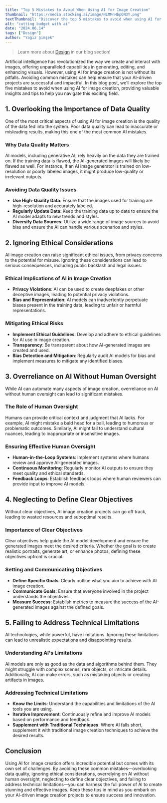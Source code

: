 ```yaml
---
title: "Top 5 Mistakes to Avoid When Using AI for Image Creation"
thumbnail: "https://media.stockimg.ai/image/NLMMnHbpQN3Y.png"
textThumbnail: "Discover the top 5 mistakes to avoid when using AI for image creation. Learn about common pitfalls such as data quality issues, ethical considerations, the importance of human oversight, setting clear objectives, and understanding technical limitations."
alt: "cutting budget with ai"
date: "2024.06.14"
tags: ["Design"]
author: "Yağız Şimşek"
---
```


<CustomImage
    src="https://media.stockimg.ai/image/NLMMnHbpQN3Y.png"
    alt="fire fire ratatata"
/>

> Learn more about [Design](https://stockimg.ai/blog/design/) in our blog section!

Artificial intelligence has revolutionized the way we create and interact with images, offering unparalleled capabilities in generating, editing, and enhancing visuals. However, using AI for image creation is not without its pitfalls. Avoiding common mistakes can help ensure that your AI-driven projects are successful and impactful. In this blog post, we’ll explore the top five mistakes to avoid when using AI for image creation, providing valuable insights and tips to help you navigate this exciting field.

## 1. Overlooking the Importance of Data Quality

One of the most critical aspects of using AI for image creation is the quality of the data fed into the system. Poor data quality can lead to inaccurate or misleading results, making this one of the most common AI mistakes.

### Why Data Quality Matters

AI models, including generative AI, rely heavily on the data they are trained on. If the training data is flawed, the AI-generated images will likely be flawed as well. For instance, if an AI image generator is trained on low-resolution or poorly labeled images, it might produce low-quality or irrelevant outputs.

### Avoiding Data Quality Issues

- **Use High-Quality Data**: Ensure that the images used for training are high-resolution and accurately labeled.
- **Regularly Update Data**: Keep the training data up to date to ensure the AI model adapts to new trends and styles.
- **Diversify Data Sources**: Utilize a wide range of image sources to avoid bias and ensure the AI can handle various scenarios and styles.

## 2. Ignoring Ethical Considerations

AI image creation can raise significant ethical issues, from privacy concerns to the potential for misuse. Ignoring these considerations can lead to serious consequences, including public backlash and legal issues.

### Ethical Implications of AI in Image Creation

- **Privacy Violations**: AI can be used to create deepfakes or other deceptive images, leading to potential privacy violations.
- **Bias and Representation**: AI models can inadvertently perpetuate biases present in the training data, leading to unfair or harmful representations.

### Mitigating Ethical Risks

- **Implement Ethical Guidelines**: Develop and adhere to ethical guidelines for AI use in image creation.
- **Transparency**: Be transparent about how AI-generated images are created and used.
- **Bias Detection and Mitigation**: Regularly audit AI models for bias and implement measures to mitigate any identified biases.

## 3. Overreliance on AI Without Human Oversight

While AI can automate many aspects of image creation, overreliance on AI without human oversight can lead to significant mistakes.

### The Role of Human Oversight

Humans can provide critical context and judgment that AI lacks. For example, AI might mistake a bald head for a ball, leading to humorous or problematic outcomes. Similarly, AI might fail to understand cultural nuances, leading to inappropriate or insensitive images.

### Ensuring Effective Human Oversight

- **Human-in-the-Loop Systems**: Implement systems where humans review and approve AI-generated images.
- **Continuous Monitoring**: Regularly monitor AI outputs to ensure they meet quality and ethical standards.
- **Feedback Loops**: Establish feedback loops where human reviewers can provide input to improve AI models.

## 4. Neglecting to Define Clear Objectives

Without clear objectives, AI image creation projects can go off track, leading to wasted resources and suboptimal results.

### Importance of Clear Objectives

Clear objectives help guide the AI model development and ensure the generated images meet the desired criteria. Whether the goal is to create realistic portraits, generate art, or enhance photos, defining these objectives upfront is crucial.

### Setting and Communicating Objectives

- **Define Specific Goals**: Clearly outline what you aim to achieve with AI image creation.
- **Communicate Goals**: Ensure that everyone involved in the project understands the objectives.
- **Measure Success**: Establish metrics to measure the success of the AI-generated images against the defined goals.

## 5. Failing to Address Technical Limitations

AI technologies, while powerful, have limitations. Ignoring these limitations can lead to unrealistic expectations and disappointing results.

### Understanding AI's Limitations

AI models are only as good as the data and algorithms behind them. They might struggle with complex scenes, rare objects, or intricate details. Additionally, AI can make errors, such as mistaking objects or creating artifacts in images.

### Addressing Technical Limitations

- **Know the Limits**: Understand the capabilities and limitations of the AI tools you are using.
- **Iterative Improvement**: Continuously refine and improve AI models based on performance and feedback.
- **Supplement with Traditional Techniques**: Where AI falls short, supplement it with traditional image creation techniques to achieve the desired results.

## Conclusion

Using AI for image creation offers incredible potential but comes with its own set of challenges. By avoiding these common mistakes—overlooking data quality, ignoring ethical considerations, overrelying on AI without human oversight, neglecting to define clear objectives, and failing to address technical limitations—you can harness the full power of AI to create stunning and effective images. Keep these tips in mind as you embark on your AI-driven image creation projects to ensure success and innovation.